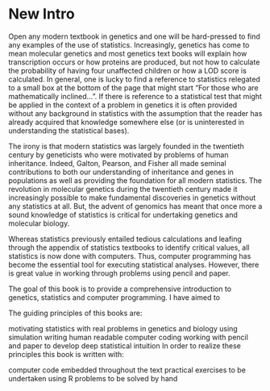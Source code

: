 # New Intro

Open any modern textbook in genetics and one will be hard-pressed to find any examples of the use of statistics. Increasingly, genetics has come to mean molecular genetics and most genetics text books will explain how transcription occurs or how proteins are produced, but not how to calculate the probability of having four unaffected children or how a LOD score is calculated. In general, one is lucky to find a reference to statistics relegated to a small box at the bottom of the page that might start “For those who are mathematically inclined…”. If there is reference to a statistical test that might be applied in the context of a problem in genetics it is often provided without any background in statistics with the assumption that the reader has already acquired that knowledge somewhere else (or is uninterested in understanding the statistical bases).

The irony is that modern statistics was largely founded in the twentieth century by geneticists who were motivated by problems of human inheritance. Indeed, Galton, Pearson, and Fisher all made seminal contributions to both our understanding of inheritance and genes in populations as well as providing the foundation for all modern statistics. The revolution in molecular genetics during the twentieth century made it increasingly possible to make fundamental discoveries in genetics without any statistics at all. But, the advent of genomics has meant that once more a sound knowledge of statistics is critical for undertaking genetics and molecular biology.

Whereas statistics previously entailed tedious calculations and leafing through the appendix of statistics textbooks to identify critical values, all statistics is now done with computers. Thus, computer programming has become the essential tool for executing statistical analyses. However, there is great value in working through problems using pencil and paper.

The goal of this book is to provide a comprehensive introduction to genetics, statistics and computer programming. I have aimed to

The guiding principles of this books are:

motivating statistics with real problems in genetics and biology
using simulation
writing human readable computer coding
working with pencil and paper to develop deep statistical intuition
In order to realize these principles this book is written with:

computer code embedded throughout the text
practical exercises to be undertaken using R
problems to be solved by hand